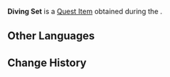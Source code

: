 {{Item Infobox
|id           = 120750
|image        = Item Diving Set.png
|type         = Quest Items
|description  = Urville's lost diving equipment. It seems to have been damaged a bit.
|source1      = [[Wish-Fulfilling Treasure Hunt]]
}}
'''Diving Set''' is a [[Quest Item]] obtained during the {{Quest|Wish-Fulfilling Treasure Hunt}}.

==Other Languages==
{{Other Languages|default_hidden=1
|en      = Diving Set
|zhs     = 潜水套装
|zhs_rm  = 
|zht     = 潛水套裝
|zht_rm  = 
|ja      = ダイビングスーツ
|ja_rm   = Daibingu Suutsu
|ko      = 잠수복 세트
|ko_rm   = 
|es      = Equipo de buceo
|fr      = Set de plongée
|ru      = Водолазный комплект
|th      = เซ็ตดำน้ำ
|th_rm   = 
|vi      = Bộ Đồ Lặn
|de      = Tauchausrüstung
|id      = Peralatan Menyelam
|pt      = Equipamento de Mergulho
|tr      = Dalış Seti
|it      = Attrezzatura da immersione
}}

==Change History==
{{Change History|4.2}}